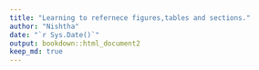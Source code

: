 ```yaml
---
title: "Learning to refernece figures,tables and sections."
author: "Nishtha"
date: "`r Sys.Date()`"
output: bookdown::html_document2
keep_md: true
---
```

